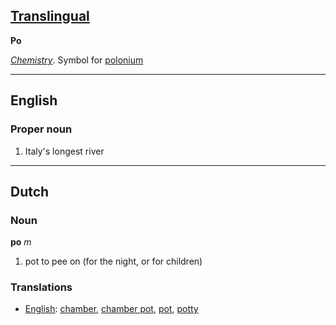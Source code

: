 == [[Translingual]] ==
'''Po'''

''[[Chemistry]]''. Symbol for [[polonium]]
----
==English==
===Proper noun===

# Italy's longest river

----
==Dutch==
===Noun===

'''po''' ''m''

# pot to pee on (for the night, or for children)

===Translations===
*[[English]]: [[chamber]], [[chamber pot]], [[pot]], [[potty]]